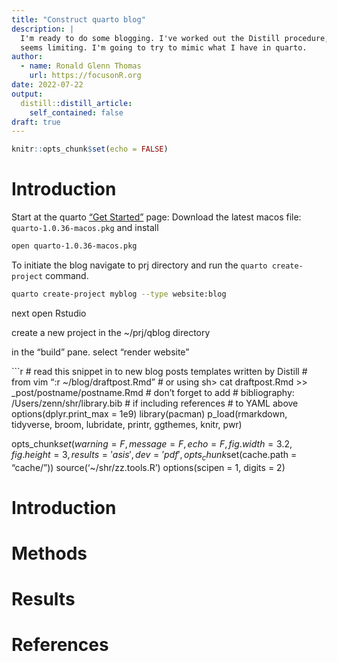 ```yaml
---
title: "Construct quarto blog"
description: |
  I'm ready to do some blogging. I've worked out the Distill procedure, but it
  seems limiting. I'm going to try to mimic what I have in quarto. 
author:
  - name: Ronald Glenn Thomas
    url: https://focusonR.org
date: 2022-07-22
output:
  distill::distill_article:
    self_contained: false
draft: true
---
```



```r
knitr::opts_chunk$set(echo = FALSE)
```
# Introduction
Start at the quarto ["Get Started"](https://quarto.org/docs/get-started/)
page: Download the latest macos file: ``quarto-1.0.36-macos.pkg``
and install
```sh
open quarto-1.0.36-macos.pkg
```

To initiate the blog navigate to prj directory and run the ``quarto create-project``
command.

```sh
quarto create-project myblog --type website:blog
```
next open Rstudio

create a new project in the ~/prj/qblog directory

in the "build" pane. select "render website"



```r
# read this snippet in to new blog posts templates written by Distill
# from vim ":r ~/blog/draftpost.Rmd"
# or using sh> cat draftpost.Rmd >> _post/postname/postname.Rmd
# don't forget to add 
# bibliography: /Users/zenn/shr/library.bib
# if including references
# to YAML above  
options(dplyr.print_max = 1e9)
library(pacman)
p_load(rmarkdown, tidyverse,  broom,  lubridate, printr, ggthemes, knitr, pwr)

opts_chunk$set(warning = F, message = F, echo=F, fig.width=3.2,
	       fig.height=3,  results='asis', dev='pdf',
	       opts_chunk$set(cache.path = "cache/"))
source('~/shr/zz.tools.R')
options(scipen = 1, digits = 2)

# Introduction


# Methods

# Results

# References





